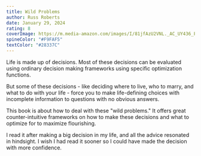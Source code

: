 ```yaml
---
title: Wild Problems
author: Russ Roberts
date: January 29, 2024
rating: 8
coverImage: https://m.media-amazon.com/images/I/81jfAzU2VNL._AC_UY436_FMwebp_QL65_.jpg
spineColor: "#F9FAF5"
textColor: "#28337C"
---
```


Life is made up of decisions. Most of these decisions can be evaluated using ordinary decision making frameworks using specific optimization functions.

But some of these decisions - like deciding where to live, who to marry, and what to do with your life - force you to make life-defining choices with incomplete information to questions with no obvious answers.

This book is about how to deal with these "wild problems." It offers great counter-intuitive frameworks on how to make these decisions and what to optimize for to maximize flourishing.

I read it after making a big decision in my life, and all the advice resonated in hindsight. I wish I had read it sooner so I could have made the decision with more confidence.
